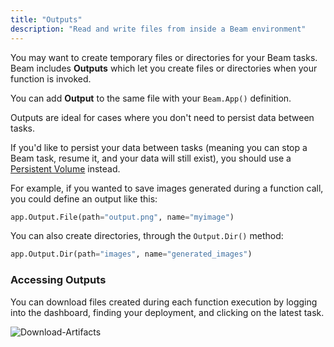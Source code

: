 ```yaml
---
title: "Outputs"
description: "Read and write files from inside a Beam environment"
---
```


You may want to create temporary files or directories for your Beam tasks. Beam includes **Outputs** which let you create files or directories when your function is invoked.

You can add **Output** to the same file with your `Beam.App()` definition. 

<Tip>
Outputs are ideal for cases where you don't need to persist data between tasks. 

If you'd like to persist your data between tasks (meaning you can stop a Beam task, resume it, and your data will still exist), you should use a [Persistent Volume](/beam/data/persistent-volumes) instead.
</Tip>

For example, if you wanted to save images generated during a function call, you could define an output like this:

```python
app.Output.File(path="output.png", name="myimage")
```

You can also create directories, through the `Output.Dir()` method:

```python
app.Output.Dir(path="images", name="generated_images")
```

### Accessing Outputs

You can download files created during each function execution by logging into the dashboard, finding your deployment, and clicking on the latest task.

![Download-Artifacts](/img/beam/getting-started/download-artifact.png)
